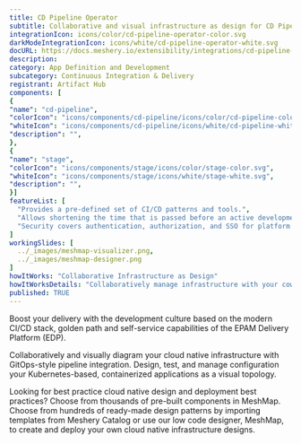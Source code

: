 ```yaml
---
title: CD Pipeline Operator
subtitle: Collaborative and visual infrastructure as design for CD Pipeline Operator
integrationIcon: icons/color/cd-pipeline-operator-color.svg
darkModeIntegrationIcon: icons/white/cd-pipeline-operator-white.svg
docURL: https://docs.meshery.io/extensibility/integrations/cd-pipeline-operator
description: 
category: App Definition and Development
subcategory: Continuous Integration & Delivery
registrant: Artifact Hub
components: [
{
"name": "cd-pipeline",
"colorIcon": "icons/components/cd-pipeline/icons/color/cd-pipeline-color.svg",
"whiteIcon": "icons/components/cd-pipeline/icons/white/cd-pipeline-white.svg",
"description": "",
},
{
"name": "stage",
"colorIcon": "icons/components/stage/icons/color/stage-color.svg",
"whiteIcon": "icons/components/stage/icons/white/stage-white.svg",
"description": "",
}]
featureList: [
  "Provides a pre-defined set of CI/CD patterns and tools.",
  "Allows shortening the time that is passed before an active development.",
  "Security covers authentication, authorization, and SSO for platform services."
]
workingSlides: [
  ../_images/meshmap-visualizer.png,
  ../_images/meshmap-designer.png
]
howItWorks: "Collaborative Infrastructure as Design"
howItWorksDetails: "Collaboratively manage infrastructure with your coworkers synchronously sharing the same designs."
published: TRUE
---
```


<p>
  Boost your delivery with the development culture based on the modern CI/CD stack, golden path and
  self-service capabilities of the EPAM Delivery Platform (EDP).
</p>
<p>
  Collaboratively and visually diagram your cloud native infrastructure with GitOps-style pipeline
  integration. Design, test, and manage configuration your Kubernetes-based, containerized
  applications as a visual topology.
</p>
<p>
  Looking for best practice cloud native design and deployment best practices? Choose from thousands
  of pre-built components in MeshMap. Choose from hundreds of ready-made design patterns by
  importing templates from Meshery Catalog or use our low code designer, MeshMap, to create and
  deploy your own cloud native infrastructure designs.
</p>
